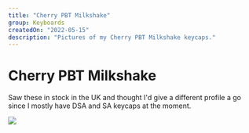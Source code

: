 ```yaml
---
title: "Cherry PBT Milkshake"
group: Keyboards
createdOn: "2022-05-15"
description: "Pictures of my Cherry PBT Milkshake keycaps."
---
```


# Cherry PBT Milkshake

Saw these in stock in the UK and thought I'd give a different profile a go since I mostly have DSA and SA keycaps at the moment.

![](flickr://52074159352)
